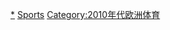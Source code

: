 {{portal|歐洲|體育運動}}
{{Year by category
| m = 2
| c = 0
| d = 1
| y = 7
| cat = 歐洲體育
| sortkey = 歐洲體育
| in = 
| parent = 各年份歐洲體育
| subcat = 2017年歐洲
}}
[[Category:2017年體育|*]]
[[Category:2017年歐洲|Sports]]
[[Category:2010年代欧洲体育|Category:2010年代欧洲体育]]